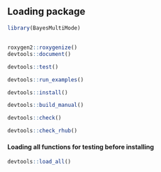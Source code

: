 ## Loading package
```r
library(BayesMultiMode)
```

## 
```r
roxygen2::roxygenize()
devtools::document()

devtools::test()

devtools::run_examples()

devtools::install()

devtools::build_manual()

devtools::check()

devtools::check_rhub()
```

#### Loading all functions for testing before installing
```r
devtools::load_all()
```
